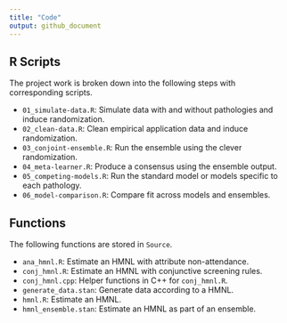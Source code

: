 ```yaml
---
title: "Code"
output: github_document
---
```


## R Scripts

The project work is broken down into the following steps with corresponding scripts.

- `01_simulate-data.R`: Simulate data with and without pathologies and induce randomization.
- `02_clean-data.R`: Clean empirical application data and induce randomization.
- `03_conjoint-ensemble.R`: Run the ensemble using the clever randomization.
- `04_meta-learner.R`: Produce a consensus using the ensemble output.
- `05_competing-models.R`: Run the standard model or models specific to each pathology.
- `06_model-comparison.R`: Compare fit across models and ensembles.

## Functions

The following functions are stored in `Source`.

- `ana_hmnl.R`: Estimate an HMNL with attribute non-attendance.
- `conj_hmnl.R`: Estimate an HMNL with conjunctive screening rules.
- `conj_hmnl.cpp`: Helper functions in C++ for `conj_hmnl.R`.
- `generate_data.stan`: Generate data according to a HMNL.
- `hmnl.R`: Estimate an HMNL.
- `hmnl_ensemble.stan`: Estimate an HMNL as part of an ensemble.
